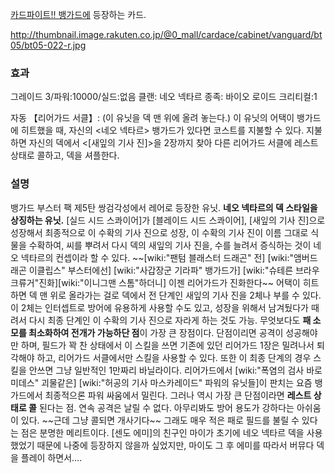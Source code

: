 [[카드파이트!! 뱅가드]]에 등장하는 카드.

http://thumbnail.image.rakuten.co.jp/@0_mall/cardace/cabinet/vanguard/bt05/bt05-022-r.jpg

=== 효과 ===
그레이드 3/파워:10000/실드:없음
클랜: 네오 넥타르
종족: 바이오 로이드
크리티컬:1


자동 【리어가드 서클】: (이 유닛을 덱 맨 위에 올려 놓는다.) 이 유닛의 어택이 뱅가드에 히트했을 때, 자신의 <네오 넥타르> 뱅가드가 있다면 코스트를 지불할 수 있다. 지불하면 자신의 덱에서 <[새잎의 기사 진]>을 2장까지 찾아 다른 리어가드 서클에 레스트 상태로 콜하고, 덱을 셔플한다.

=== 설명 ===

뱅가드 부스터 팩 제5탄 쌍검각성에서 레어로 등장한 유닛.
'''네오 넥타르의 덱 스타일을 상징하는 유닛.''' [실드 시드 스콰이어]가 [블레이드 시드 스콰이어], [새잎의 기사 진]으로 성장해서 최종적으로 이 수확의 기사 진으로 성장, 이 수확의 기사 진이 이름 그대로 식물을 수확하여, 씨를 뿌려서 다시 덱의 새잎의 기사 진을, 수를 늘려서 증식하는 것이 네오 넥타르의 컨셉이라 할 수 있다. ~~[wiki:"팬텀 블래스터 드래곤" 전] [wiki:"앰버드래곤 이클립스" 부스터에선] [wiki:"사갑장군 기라파" 뱅가드가] [wiki:"슈테른 브라우크류거"진화][wiki:"이니그맨 스톰"하더니] 이젠 리어가드가 진화한다~~
어택이 히트하면 덱 맨 위로 올라가는 걸로 덱에서 전 단계인 새잎의 기사 진을 2체나 부를 수 있다. 이 2체는 인터셉트로 방어에 유용하게 사용할 수도 있고, 성장을 위해서 남겨뒀다가 때려서 다시 최종 단계인 이 수확의 기사 진으로 자라게 하는 것도 가능. 무엇보다도 '''패 소모를 최소화하여 전개가 가능하단 점'''이 가장 큰 장점이다.
단점이리면 공격이 성공해야만 하며, 필드가 꽉 찬 상태에서 이 스킬을 쓰면 기존에 있던 리어가드 1장은 밀려나서 퇴각해야 하고, 리어가드 서클에서만 스킬을 사용할 수 있다. 또한 이 최종 단계의 경우 스킬을 안쓰면 그냥 일반적인 1만짜리 바닐라이다. 리어가드에서 [wiki:"폭염의 검사 바로미데스" 괴물같은] [wiki:"허공의 기사 마스카레이드" 파워의 유닛들]이 판치는 요즘 뱅가드에서 최종적으론 파워 싸움에서 밀린다.
그러나 역시 가장 큰 단점이라면 '''레스트 상태로 콜''' 된다는 점. 연속 공격은 날릴 수 없다. 아무리봐도 방어 용도가 강하다는 아쉬움이 있다. ~~근데 그냥 콜되면 개사기다~~ 그래도 매우 적은 패로 필드를 불릴 수 있다는 점은 분명한 메리트이다.
[센도 에미]의 친구인 마이가 초기에 네오 넥타르 덱을 사용했었기 때문에 나중에 등장하지 않을까 싶었지만, 마이도 그 후 에미를 따라서 버뮤다 덱을 플레이 하면서….
